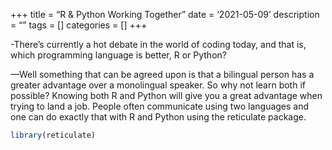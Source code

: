 +++
title = "R & Python Working Together"
date = '2021-05-09'
description = ""
tags = []
categories = []
+++

-There's currently a hot debate in the world of coding today, and that is, which programming language is better, R or Python? 

---Well something that can be agreed upon is that a bilingual person has a greater advantage over a monolingual speaker. So why not learn both if possible? Knowing both R and Python will give you a great advantage when trying to land a job. People often communicate using two languages and one can do exactly that with R and Python using the reticulate package.
```r
library(reticulate)

```

```python

```

